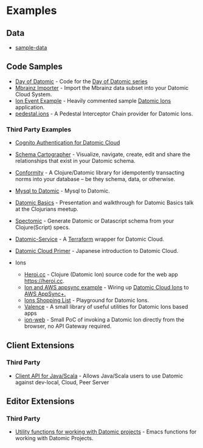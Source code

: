 Examples
========

Data
----

- [sample-data](dev-local.html#samples)





Code Samples
------------

- [Day of Datomic](https://github.com/cognitect-labs/day-of-datomic-cloud) - Code for the [Day of Datomic series](https://www.youtube.com/watch?v=yWdfhQ4_Yfw)
- [Mbrainz Importer](https://github.com/Datomic/mbrainz-importer) - Import the Mbrainz data subset into your Datomic Cloud System.
- [Ion Event Example](https://github.com/Datomic/ion-event-example) - Heavily commented sample [Datomic Ions](../ions/ions.html) application.
- [pedestal.ions](https://github.com/pedestal/pedestal.ions) - A Pedestal Interceptor Chain provider for Datomic Ions.



### Third Party Examples

- [Cognito Authentication for Datomic Cloud](http://www.jarrodctaylor.com/posts/Cognito-Authentication-For-Datomic-Cloud/)
- [Schema Cartographer](https://github.com/JarrodCTaylor/schema-cartographer) - Visualize, navigate, create, edit and share the relationships that exist in your Datomic schema.
- [Conformity](https://github.com/avescodes/conformity) - A Clojure/Datomic library for idempotently transacting norms into your database – be they schema, data, or otherwise.
- [Mysql to Datomic](https://github.com/thosmos/mysql-to-datomic) - Mysql to Datomic.
- [Datomic Basics](https://github.com/benkamphaus/datomic-basics) - Presentation and walkthrough for Datomic Basics talk at the Clojurians meetup.
- [Spectomic](https://github.com/Provisdom/spectomic) - Generate Datomic or Datascript schema from your Clojure(Script) specs.
- [Datomic-Service](https://github.com/jdhollis/datomic-service) - A [Terraform](https://www.terraform.io) wrapper for Datomic Cloud.
- [Datomic Cloud Primer](https://github.com/clj-nakano/datomic-cloud-primer) - Japanese introduction to Datomic Cloud.



- <a id="ions"></a>Ions  
    
    - [Heroi.cc](https://github.com/niamu/heroi.cc) - Clojure (Datomic Ion) source code for the web app <https://heroi.cc>.
    - [Ion and AWS appsync example](https://github.com/hlprmnky/ion-appsync-example) - Wiring up [Datomic Cloud Ions](../ions/ions.html) to [AWS AppSync+.](https://aws.amazon.com/appsync/)
    - [Ions Shopping List](https://github.com/viesti/ions-shopping-list) - Playground for Datomic Ions.
    - [Valence](https://github.com/eoliphan/valence) - A small library of useful utilities for Datomic Ions based apps
    - [ion-web](https://github.com/MageMasher/ion-web) - Small PoC of invoking a Datomic Ion directly from the browser, no API Gateway required.





Client Extensions
-----------------



### Third Party

- [Client API for Java/Scala](https://github.com/scalamolecule/datomic-client-api-java-scala) - Allows Java/Scala users to use Datomic against dev-local, Cloud, Peer Server







Editor Extensions
-----------------



### Third Party

- [Utility functions for working with Datomic projects](https://github.com/dakra/datomic.el) - Emacs functions for working with Datomic Projects.